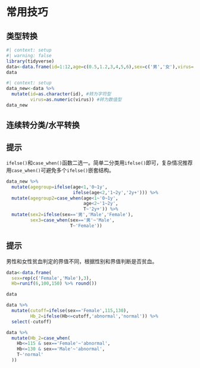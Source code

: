 # 常用技巧

## 类型转换

```r
#| context: setup
#| warning: false
library(tidyverse)
data<-data.frame(id=1:12,age=c(0.5,1.2,3,4,5,6),sex=c('男','女'),virus=c('1','0'))
data
```

```r
#| context: setup
data_new<-data %>%
  mutate(id=as.character(id), #转为字符型
         virus=as.numeric(virus)) #转为数值型
data_new
```

## 连续转分类/水平转换
::: {.callout-tip}
## 提示
`ifelse()`和`case_when()`函数二选一。简单二分类用`ifelse()`即可，复杂情况推荐用`case_when()`可避免多个`ifelse()`嵌套结构。
:::

```r
data_new %>%
  mutate(agegroup=ifelse(age<1,'0~1y',
                         ifelse(age<2,'1~2y','2y+'))) %>%
  mutate(agegroup2=case_when(age<1~'0~1y',
                             age<2~'1~2y',
                             T~'2y+')) %>%
  mutate(sex2=ifelse(sex=='男','Male','Female'),
         sex3=case_when(sex=='男'~'Male',
                        T~'Female'))
```

::: {.callout-tip}
## 提示
男性和女性贫血判定的界值不同，根据性别和界值判断是否贫血。
:::

```r
data<-data.frame(
  sex=rep(c('Female','Male'),3),
  Hb=runif(6,100,150) %>% round())

data

data %>%
  mutate(cutoff=ifelse(sex=='Female',115,130),
         Hb_2=ifelse(Hb<=cutoff,'abnormal','normal')) %>%
  select(-cutoff)

data %>%
  mutate(Hb_2=case_when(
    Hb<=115 & sex=='Female'~'abnormal',
    Hb<=130 & sex=='Male'~'abnormal',
    T~'normal'
  ))
```